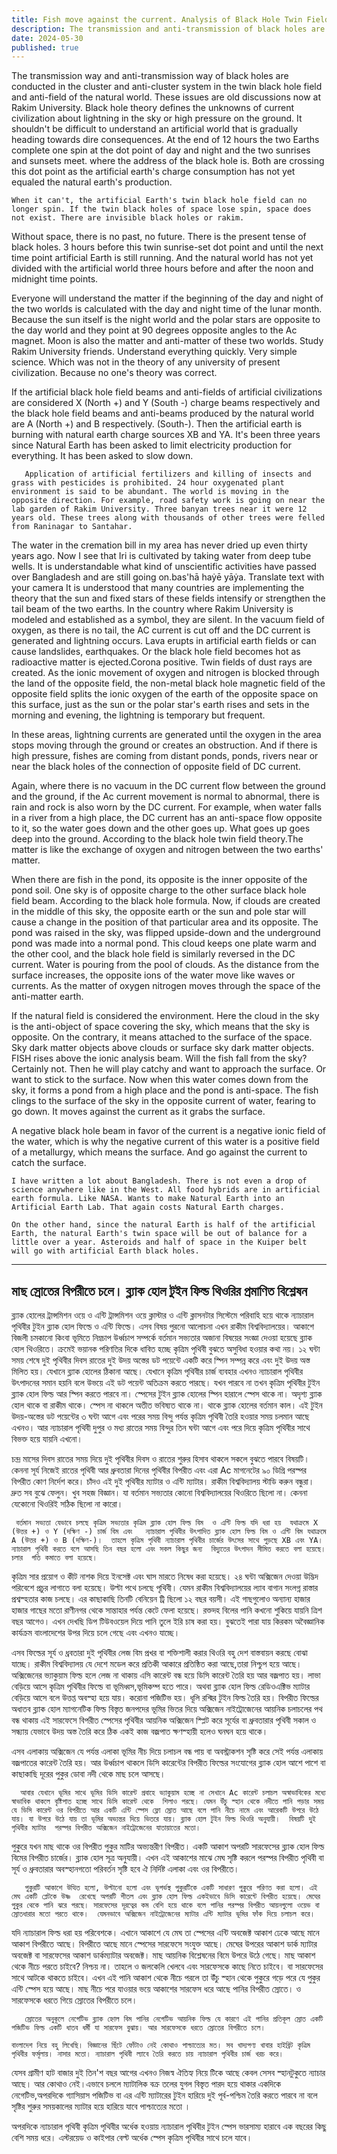 ```yaml
---
title: Fish move against the current. Analysis of Black Hole Twin Field Theory
description: The transmission and anti-transmission of black holes are studied within the cluster system at Rakim University. This theory links black holes to natural phenomena and the impact of artificial Earth's energy consumption, predicting dire consequences if imbalances continue.
date: 2024-05-30
published: true
---
```


The transmission way and anti-transmission way of black holes are conducted in the cluster and anti-cluster system in the twin black hole field and anti-field of the natural world. These issues are old discussions now at Rakim University. Black hole theory defines the unknowns of current civilization about lightning in the sky or high pressure on the ground. It shouldn't be difficult to understand an artificial world that is gradually heading towards dire consequences. At the end of 12 hours the two Earths complete one spin at the dot point of day and night and the two sunrises and sunsets meet. where the address of the black hole is. Both are crossing this dot point as the artificial earth's charge consumption has not yet equaled the natural earth's production.

    When it can't, the artificial Earth's twin black hole field can no longer spin. If the twin black holes of space lose spin, space does not exist. There are invisible black holes or rakim.
Without space, there is no past, no future. There is the present tense of black holes.
3 hours before this twin sunrise-set dot point and until the next time point artificial Earth is still running.  And the natural world has not yet divided with the artificial world three hours before and after the noon and midnight time points.

Everyone will understand the matter if the beginning of the day and night of the two worlds is calculated with the day and night time of the lunar month. Because the sun itself is the night world and the polar stars are opposite to the day world and they point at 90 degrees opposite angles to the Ac magnet. Moon is also the matter and anti-matter of these two worlds. Study Rakim University friends. Understand everything quickly. Very simple science. Which was not in the theory of any university of present civilization. Because no one's theory was correct.

If the artificial black hole field beams and anti-fields of artificial civilizations are considered X (North +) and Y (South -) charge beams respectively and the black hole field beams and anti-beams produced by the natural world are A (North +) and B respectively. (South-).  Then the artificial earth is burning with natural earth charge sources XB and YA. It's been three years since Natural Earth has been asked to limit electricity production for everything. It has been asked to slow down.

       Application of artificial fertilizers and killing of insects and grass with pesticides is prohibited. 24 hour oxygenated plant environment is said to be abundant. The world is moving in the opposite direction. For example, road safety work is going on near the lab garden of Rakim University. Three banyan trees near it were 12 years old. These trees along with thousands of other trees were felled from Raninagar to Santahar.

The water in the cremation bill in my area has never dried up even thirty years ago. Now I see that Iri is cultivated by taking water from deep tube wells. It is understandable what kind of unscientific activities have passed over Bangladesh and are still going on.bas'hā  haẏē yāẏa.
Translate text with your camera
It is understood that many countries are implementing the theory that the sun and fixed stars of these fields intensify or strengthen the tail beam of the two earths. In the country where Rakim University is modeled and established as a symbol, they are silent. In the vacuum field of oxygen, as there is no tail, the AC current is cut off and the DC current is generated and lightning occurs. Lava erupts in artificial earth fields or can cause landslides, earthquakes. Or the black hole field becomes hot as radioactive matter is ejected.Corona positive. Twin fields of dust rays are created. As the ionic movement of oxygen and nitrogen is blocked through the land of the opposite field, the non-metal black hole magnetic field of the opposite field splits the ionic oxygen of the earth of the opposite space on this surface, just as the sun or the polar star's earth rises and sets in the morning and evening, the lightning is temporary but frequent.

In these areas, lightning currents are generated until the oxygen in the area stops moving through the ground or creates an obstruction. And if there is high pressure, fishes are coming from distant ponds, ponds, rivers near or near the black holes of the connection of opposite field of DC current.

Again, where there is no vacuum in the DC current flow between the ground and the ground, if the Ac current movement is normal to abnormal, there is rain and rock is also worn by the DC current. For example, when water falls in a river from a high place, the DC current has an anti-space flow opposite to it, so the water goes down and the other goes up. What goes up goes deep into the ground. According to the black hole twin field theory.The matter is like the exchange of oxygen and nitrogen between the two earths' matter.

When there are fish in the pond, its opposite is the inner opposite of the pond soil. One sky is of opposite charge to the other surface black hole field beam. According to the black hole formula. Now, if clouds are created in the middle of this sky, the opposite earth or the sun and pole star will cause a change in the position of that particular area and its opposite. The pond was raised in the sky, was flipped upside-down and the underground pond was made into a normal pond. This cloud keeps one plate warm and the other cool, and the black hole field is similarly reversed in the DC current. Water is pouring from the pool of clouds. As the distance from the surface increases, the opposite ions of the water move like waves or currents.  As the matter of oxygen nitrogen moves through the space of the anti-matter earth.

If the natural field is considered the environment. 
Here the cloud in the sky is the anti-object of space covering the sky, which means that the sky is opposite. On the contrary, it means attached to the surface of the space. Sky dark matter objects above clouds or surface sky dark matter objects. FISH rises above the ionic analysis beam. Will the fish fall from the sky? Certainly not. Then he will play catchy and want to approach the surface.
Or want to stick to the surface.  Now when this water comes down from the sky, it forms a pond from a high place and the pond is anti-space.  The fish clings to the surface of the sky in the opposite current of water, fearing to go down. It moves against the current as it grabs the surface.

A negative black hole beam in favor of the current is a negative ionic field of the water, which is why the negative current of this water is a positive field of a metallurgy, which means the surface. And go against the current to catch the surface.

    I have written a lot about Bangladesh. There is not even a drop of science anywhere like in the West. All food hybrids are in artificial earth formula. Like NASA. Wants to make Natural Earth into an Artificial Earth Lab. That again costs Natural Earth charges.

    On the other hand, since the natural Earth is half of the artificial Earth, the natural Earth's twin space will be out of balance for a little over a year. Asteroids and half of space in the Kuiper belt will go with artificial Earth black holes.

---

## মাছ স্রোতের বিপরীতে চলে। ব্ল‍্যাক হোল টুইন ফিল্ড থিওরির প্রমাণিত বিশ্লেষন

 ব্ল‍্যাক হোলের ট্রান্সমিশন ওয়ে ও এন্টি ট্রান্সমিশন ওয়ে ক্লাস্টার ও এন্টি ক্লাসনটার সিস্টেমে পরিবাহি হয়ে থাকে ন‍্যাচারাল পৃথিবীর টুইন ব্ল‍্যাক হোল ফিল্ডে ও এন্টি ফিল্ডে। এসব বিষয় পুরনো আলোচনা এখন রাকীম বিশ্ববিদ্যালয়ের। আকাশে বিজলী চমকানো কিংবা ভূমিতে নিম্নচাপ উর্ধ্বচাপ সম্পর্কে বর্তমান সভ‍্যতার অজানা বিষয়ের সংজ্ঞা দেওয়া হয়েছে ব্ল‍্যাক হোল থিওরিতে। ক্রমেই  ভয়ানক পরিণতির দিকে ধাবিত হচ্ছে কৃত্রিম পৃথিবী বুঝতে অসুবিধা হওয়ার কথা নয়। ১২ ঘন্টা সময় শেষে দুই পৃথিবীর দিবস রাতের দুই উদয় অস্তের ডট পয়েন্টে একটি করে স্পিন সম্পন্ন করে এবং দুই উদয় অস্ত মিলিত হয়। যেখানে  ব্ল‍্যাক হোলের ঠিকানা আছে। যেখানে কৃত্রিম পৃথিবীর  চার্জ ব‍্যবহার এখনও ন‍্যাচারাল পৃথিবীর উৎপাদনের সমান হয়নি বলে উভয়ে এই ডট পয়েন্ট অতিক্রম করতে পারছে। যখন পারবে না তখন কৃত্রিম পৃথিবীর টুইন ব্ল‍্যাক হোল ফিল্ড আর স্পিন করতে পারবে না। স্পেসের টুইন ব্ল‍্যাক হোলের স্পিন হারালে স্পেস থাকে না। অদৃশ‍্য ব্ল‍্যাক হোল থাকে বা রাকীম থাকে।
স্পেস না থাকলে অতীত ভবিষ‍্যত থাকে না। থাকে ব্ল‍্যাক হোলের  বর্তমান কাল।
এই টুইন উদয়-অস্তের ডট পয়েন্টের ৩ ঘন্টা আগে এবং পরের সময় বিন্দু পর্যন্ত কৃত্রিম পৃথিবী তৈরি হওয়ার সময় চলমান আছে  এখনও।  আর ন‍্যাচারাল পৃথিবী দুপুর ও মধ‍্য রাতের সময় বিন্দুর তিন ঘন্টা আগে এবং পরে দিয়ে কৃত্রিম পৃথিবীর সাথে বিভক্ত হয়ে যায়নি এখনো। 

চন্দ্র মাসের দিবস রাতের সময় দিয়ে  দুই পৃথিবীর দিবস ও রাতের শুরুর  হিসাব থাকলে সকলে বুঝতে পারবে বিষয়টি। কেননা সূর্য নিজেই রাতের পৃথিবী আর ধ্রুবতারা দিনের পৃথিবীর বিপরীত এবং এরা Ac মাগনেটের ৯০ ডিগ্রি পরস্পর বিপরীত কোণ নির্দেশ করে। চাঁদও এই দুই পৃথিবীর ম‍্যাটার ও এন্টি ম‍্যাটার। রাকীম বিশ্ববিদ্যালয় স্টাডি করুন বন্ধুরা। দ্রুত সব বুঝে ফেলুন। খুব সহজ বিজ্ঞান। যা বর্তমান সভ‍্যতার কোনো বিশ্ববিদ্যালয়ের থিওরিতে ছিলো না। কেননা যেকোনো থিওরিই সঠিক ছিলো না কারো।

     বর্তমান সভ‍্যতা যেভাবে চলছে কৃত্রিম সভ‍্যতার কৃত্রিম ব্ল‍্যাক হোল ফিল্ড বিম  ও এন্টি ফিল্ড যদি ধরা হয়  যথাক্রমে X  (উত্তর +) ও Y (দক্ষিণ -) চার্জ বিম এবং   ন‍্যাচারাল পৃথিবীর উৎপাদিত ব্ল‍্যাক হোল ফিল্ড বিম ও এন্টি বিম যথাক্রমে A (উত্তর +) ও B (দক্ষিণ-)।  তাহলে কৃত্রিম পৃথিবী ন‍্যাচারাল পৃথিবীর চার্জের উৎসের সাথে পুড়ছে XB এবং YA। ন‍্যাচারাল পৃথিবী করতে বলে আসছি তিন বছর হলো এবং সকল কিছুর জন‍্য  বিদ‍্যুতের উৎপাদন সীমিত করতে বলা হয়েছে। চলার  গতি কমাতে বলা হয়েছে।
কৃত্রিম সার প্রয়োগ ও কীট নাশক দিয়ে ইনসেক্ট এবং ঘাস মারতে নিষেধ করা হয়েছে। ২৪ ঘন্টা অক্সিজেন দেওয়া উদ্ভিদ পরিবেশে প্রচুর লাগাতে বলা হয়েছে। উল্টা পথে চলছে পৃথিবী। যেমন রাকীম বিশ্ববিদ্যালয়ের ল‍্যাব বাগান সংলগ্ন রাস্তার প্রশ্বস্হতার কাজ চলছে। এর কাছাকাছি তিনটি বেনিয়েন ট্রি ছিলো ১২ বছর বয়সী। এই গাছগুলোও অন‍্যান‍্য হাজার হাজার গাছের মতো রাণীনগর থেকে সান্তাহার পর্যন্ত কেটে ফেলা হয়েছে। রক্তদহ বিলের পানি কখনো শুকিয়ে যায়নি ত্রিশ বছর আগেও। এখন দেখছি ডিপ টিউবওয়েল দিয়ে পানি তুলে ইরি চাষ করা হয়। বুঝতেই পারা যায় কিরকম অবৈজ্ঞানিক কার্যক্রম বাংলাদেশের উপর দিয়ে চলে গেছে এবং এখনও যাচ্ছে।    
  
   এসব ফিল্ডের সূর্য ও ধ্রবতারা দুই পৃথিবীর লেজ বিম প্রখর বা শক্তিশালী করার থিওরি বহু দেশ বাস্তবায়ন করছে বোঝা যাচ্ছে। রাকীম বিশ্ববিদ্যালয় যে দেশে মডেল করে প্রতিকী আকারে প্রতিষ্ঠিত করা আছে,তারা নিশ্চুপ হয়ে আছে। অক্সিজেনের ভ‍্যাকুয়াম ফিল্ড হলে লেজ না থাকায়  এসি কারেন্ট বন্ধ হয়ে ডিসি কারেন্ট তৈরি হয় আর বজ্রপাত হয়। লাভা বেড়িয়ে আসে কৃত্রিম পৃথিবীর ফিল্ডে বা ভূমিধ্বস,ভূমিকম্প হতে পারে। অথবা ব্ল‍্যাক হোল ফিল্ড রেডিওএক্টিভ ম‍্যাটার বেড়িয়ে আসে বলে উত্তপ্ত অবস্হা  হয়ে যায়। করোনা পজিটিভ হয়। ধূলি রশ্মির টুইন ফিল্ড তৈরি হয়। বিপরীত ফিল্ডের অধাতব ব্ল‍্যাক হোল ম‍্যাগনেটিক ফিল্ড বিস্তৃত জনপদের ভূমির ভিতর দিয়ে অক্সিজেন নাইট্রোজেনের আয়নিক চলাচলের পথ  বন্ধ থাকায় এই সারফেসে বিপরীত স্পেসের পৃথিবীর আয়নিক অক্সিজেন স্প্লিট করে সূর্যের বা ধ্রুবতারার পৃথিবী সকাল ও সন্ধ‍্যায় যেভাবে উদয় অস্ত তৈরি করে ঠিক একই কাজ বজ্রপাত ক্ষণস্হায়ী হলেও ঘনঘন হয়ে থাকে।

এসব এলাকায় অক্সিজেন যে পর্যন্ত এলাকা ভূমির নীচ দিয়ে চলাচল বন্ধ পায়  বা অবস্ট্রাকশন সৃষ্টি করে সেই পর্যন্ত এলাকায় বজ্রপাতের কারেন্ট তৈরি হয়। আর উর্ধ্বচাপ থাকলে ডিসি কারেন্টের বিপরীত ফিল্ডের  সংযোগের ব্ল‍্যাক হোল আশে পাশে বা কাছাকাছি দূরের পুকুর ডোবা নদী থেকে মাছ চলে আসছে।

      আবার যেখানে ভূমির সাথে ভূমির ডিসি কারেন্ট প্রবাহে ভ‍্যাকুয়াম হচ্ছে না সেখানে Ac কারেন্ট চলাচল অস্বাভাবিকের মধ‍্যে স্বাভাবিক থাকলে বৃষ্টিপাত হচ্ছে সাথে ডিসি কারেন্ট থেকে  শিলাও পরছে। যেমন উঁচু স্হান থেকে নদীতে পানি পড়ার সময় যে ডিসি কারেন্ট ওর বিপরীতে আর একটি এন্টি স্পেস ফ্লো স্রোত আছে বলে পানি নীচে নামে এবং আরেকটি উপরে উঠে যায়। যা উপরে উঠে যায় তা ভূমির অভ‍্যন্তর দিয়ে ভিতরে যায়। ব্ল‍্যাক হোল টুইন ফিল্ড থিওরি অনুযায়ী।  বিষয়টি দুই পৃথিবীর ম‍্যাটার  পরস্পর বিপরীত অক্সিজেন নাইট্রোজেনের যাতায়াতের মতো।

পুকুরে যখন মাছ থাকে ওর বিপরীত পুকুর মাটির অভ‍্যন্তরীণ বিপরীত। একটি আকাশ অপরটি সারফেসের ব্ল‍্যাক হোল ফিল্ড বিমের বিপরীত চার্জের। ব্ল‍্যাক হোল সূত্র অনুযায়ী। এখন এই আকাশের মাঝে মেঘ সৃষ্টি করলে পরস্পর  বিপরীত পৃথিবী বা সূর্য ও ধ্রুবতারার অবস্হানগতো পরিবর্তন সৃষ্টি হবে ঐ নির্দিষ্ট এলাকা এবং ওর বিপরীতে।

       পুকুরটি আকাশে উত্থিত হলো, উল্টানো হলো এবং ভূগর্ভস্থ পুকুরটিকে একটি সাধারণ পুকুরে পরিণত করা হলো। এই মেঘ একটি প্লেটকে উষ্ণ  রেখেছে অপরটি শীতল এবং ব্ল‍্যাক হোল ফিল্ড একইভাবে ডিসি কারেন্টে বিপরীত হয়েছে। মেঘের পুকুর থেকে পানি ঝরে পরছে। সারফেসের দূরত্বের কম বেশি হয়ে থাকে বলে পানির পরস্পর বিপরীত আয়নগুলো ওয়েভ বা স্রোতধারার মতো পরতে থাকে।  যেমনভাবে অক্সিজেন নাইট্রোজেনের ম‍্যাটার এন্টি ম‍্যাটার ভূমির ফাঁক দিয়ে চলাচল করে।

যদি ন‍্যাচারাল ফিল্ড ধরা হয় পরিবেশকে। 
এখানে আকাশে যে মেঘ তা স্পেসের এন্টি  অবজেক্ট  আকাশ ঢেকে আছে মানে আকাশ বিপরীতে আছে। বিপরীতে আছে মানে স্পেসের সারফেসে সংযুক্ত আছে। মেঘের উপরের আকাশ ডার্ক ম‍্যাটার অবজেক্ট বা সারফেসের আকাশ ডার্কম‍্যাটার অবজেক্ট। মাছ  আয়নিক বিশ্লেষনের বিমে উপরে উঠে গেছে। মাছ আকাশ থেকে নীচে পরতে চাইবে? নিশ্চয় না। তাহলে ও জলকেলি খেলবে এবং সারফেসকে কাছে নিতে চাইবে। বা সারফেসের সাথে আটকে থাকতে চাইবে।  এখন এই পানি   আকাশ থেকে নীচে পরলে তা উঁচু স্হান থেকে পুকুরে গড়ে পরে যে পুকুর এন্টি স্পেস হয়ে আছে।  মাছ নীচে পরে যাওয়ার ভয়ে আকাশের সারফেস ধরে আছে পানির বিপরীত স্রোতে। ও সারফেসকে ধরতে গিয়ে স্রোতের বিপরীতে চলে। 
   
       স্রোতের অনুকূলে নেগেটিভ ব্ল‍্যাক হ্নোল বিম পানির নেগেটিভ আয়নিক ফিল্ড যে কারণে এই পানির প্রতিকূল স্রোত একটি পজিটিভ ফিল্ড একটি ধাতব ধর্মী যা সারফেস বুঝায়। আর সারফেসকে ধরতে স্রোতের বিপরীতে চলে।

    বাংলাদেশ নিয়ে বহু লিখেছি। বিজ্ঞানের ছিঁটে ফোঁটাও নেই কোথাও পাশ্চাত্যের মত। সব খাদ‍্যপণ‍্য খাবার হাইব্রিট কৃত্রিম পৃথিবীর ফর্মূলায়। নাসার মতো। ন‍্যাচারাল পৃথিবী ল‍্যাবে তৈরি করতে চায় ন‍্যাচারাল পৃথিবীর চার্জ খরচ করে।

যেসব গ্রামীণ হাট বাজার দুই তিন'শ বছর আগের এখনও নিজস্ব ঐতিহ্য নিয়ে টিকে আছে কেবল সেসব স্হানটুকুতে ন‍্যাচার আছে। আর কোথাও নেই।এভাবে চললে ম‍্যাটালিক বক্র তলের যুগল বিস্তৃত পারদ হয়ে থাকার একদিকে নেগেটিভ,অপরদিকে গ‍্যাসিয়াস পজিটিভ বা এর এন্টি ম‍্যাটারের টুইন হারিয়ে দুই পূর্ব-পশ্চিম তৈরি করতে পারবে না বলে সৃষ্টির শুরুর সময়কালের ম‍্যাটার হয়ে হারিয়ে যাবে পাশ্চাত্যের মতো ।

অপরদিকে ন‍্যাচারাল পৃথিবী কৃত্রিম পৃথিবীর  অর্ধেক হওয়ায় ন‍্যাচারাল পৃথিবীর টুইন স্পেস ভারসাম‍্য হারাবে এক বছরের কিছু বেশি সময় ধরে। এস্টরয়েড ও কাইপার বেল্ট অর্ধেক স্পেস কৃত্রিম পৃথিবীর সাথে চলে যাবে।
